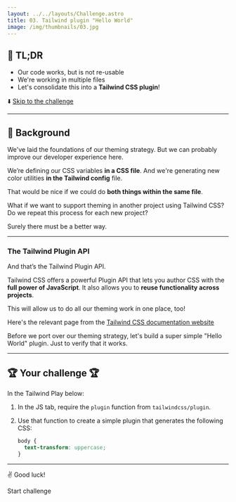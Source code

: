 ```yaml
---
layout: ../../layouts/Challenge.astro
title: 03. Tailwind plugin "Hello World"
image: /img/thumbnails/03.jpg
---
```



## 🐇 TL;DR

- Our code works, but is not re-usable
- We're working in multiple files
- Let's consolidate this into a **Tailwind CSS plugin**!

⬇️ [Skip to the challenge](#-your-challenge)

---

## 🐢 Background

We've laid the foundations of our theming strategy. But we can probably improve our developer experience here.

We’re defining our CSS variables **in a CSS file**. And we're generating new color utilities **in the Tailwind config** file.

That would be nice if we could do **both things within the same file**.

What if we want to support theming in another project using Tailwind CSS? Do we repeat this process for each new project?

Surely there must be a better way.

---

### The Tailwind Plugin API

And that’s the Tailwind Plugin API.

Tailwind CSS offers a powerful Plugin API that lets you author CSS with the **full power of JavaScript**. It also allows you to **reuse functionality across projects**.

This will allow us to do all our theming work in one place, too!

Here's the relevant page from the [Tailwind CSS documentation website](https://tailwindcss.com/docs/plugins)

Before we port over our theming strategy, let's build a super simple "Hello World" plugin. Just to verify that it works.

---

## 🏆 Your challenge 🏆

In the Tailwind Play below:

1. In the JS tab, require the `plugin` function from `tailwindcss/plugin`.

2. Use that function to create a simple plugin that generates the following CSS:

   ```css
   body {
     text-transform: uppercase;
   }
   ```

---

✌️ Good luck!

<ButtonLink path="https://play.tailwindcss.com/3xuCcLorCm?file=config">Start challenge</ButtonLink>

